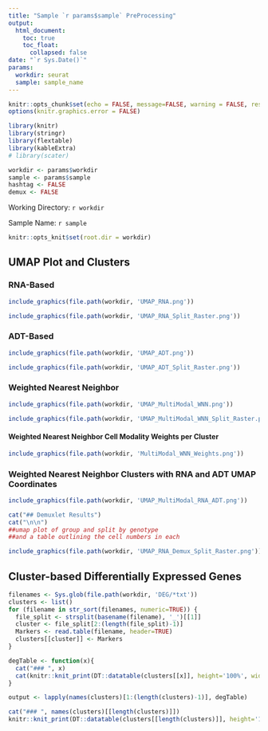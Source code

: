 ```yaml
---
title: "Sample `r params$sample` PreProcessing"
output: 
  html_document:
    toc: true
    toc_float: 
      collapsed: false
date: "`r Sys.Date()`"
params: 
  workdir: seurat
  sample: sample_name
---
```


```r
knitr::opts_chunk$set(echo = FALSE, message=FALSE, warning = FALSE, results='asis')
options(knitr.graphics.error = FALSE)
```

```r
library(knitr)
library(stringr)
library(flextable)
library(kableExtra)
# library(scater)
```

```r
workdir <- params$workdir
sample <- params$sample
hashtag <- FALSE
demux <- FALSE
```

Working Directory: `r workdir`

Sample Name: `r sample`


```r
knitr::opts_knit$set(root.dir = workdir)
```


## UMAP Plot and Clusters {.tabset}

### RNA-Based 
```r
include_graphics(file.path(workdir, 'UMAP_RNA.png'))

include_graphics(file.path(workdir, 'UMAP_RNA_Split_Raster.png'))
```

### ADT-Based
```r
include_graphics(file.path(workdir, 'UMAP_ADT.png'))

include_graphics(file.path(workdir, 'UMAP_ADT_Split_Raster.png'))
```

### Weighted Nearest Neighbor
```r
include_graphics(file.path(workdir, 'UMAP_MultiModal_WNN.png'))

include_graphics(file.path(workdir, 'UMAP_MultiModal_WNN_Split_Raster.png'))
```

#### Weighted Nearest Neighbor Cell Modality Weights per Cluster
```r
include_graphics(file.path(workdir, 'MultiModal_WNN_Weights.png'))
```

### Weighted Nearest Neighbor Clusters with RNA and ADT UMAP Coordinates
```r
include_graphics(file.path(workdir, 'UMAP_MultiModal_RNA_ADT.png'))
```

```r
cat("## Demuxlet Results")
cat("\n\n")
##umap plot of group and split by genotype
##and a table outlining the cell numbers in each

include_graphics(file.path(workdir, 'UMAP_RNA_Demux_Split_Raster.png'))
```


## Cluster-based Differentially Expressed Genes {.tabset}
```r
filenames <- Sys.glob(file.path(workdir, 'DEG/*txt'))
clusters <- list()
for (filename in str_sort(filenames, numeric=TRUE)) {
  file_split <- strsplit(basename(filename), '_')[[1]]
  cluster <- file_split[2:(length(file_split)-1)]
  Markers <- read.table(filename, header=TRUE)
  clusters[[cluster]] <- Markers
}

degTable <- function(x){
  cat("### ", x)
  cat(knitr::knit_print(DT::datatable(clusters[[x]], height='100%', width='100%')))
}

output <- lapply(names(clusters)[1:(length(clusters)-1)], degTable)

cat("### ", names(clusters)[[length(clusters)]])
knitr::knit_print(DT::datatable(clusters[[length(clusters)]], height='100%', width='100%'))

```


